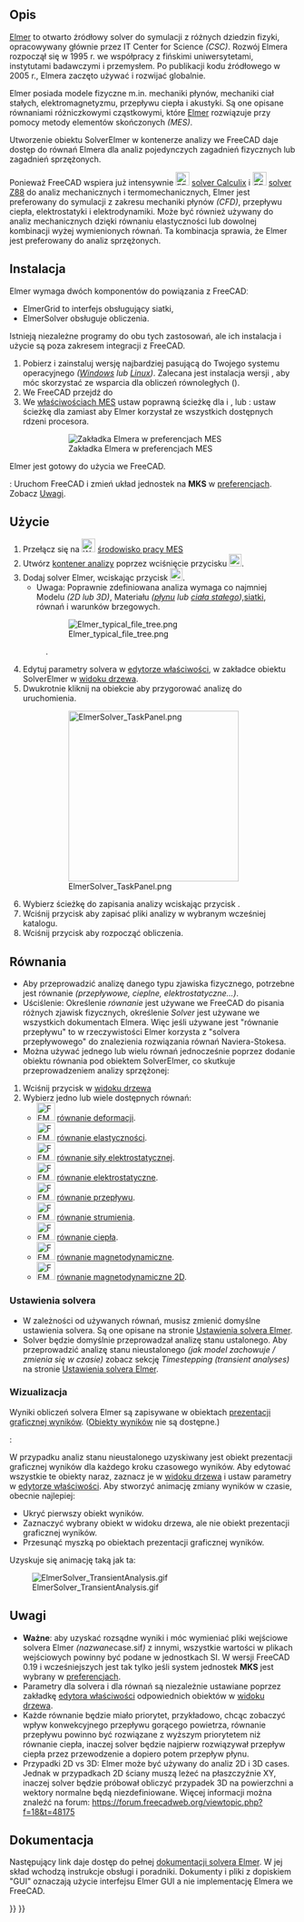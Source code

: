 <languages/>

{{Docnav
|[[FEM_SolverCalculixCxxtools/pl|Solver CalculiX]]
|[[FEM_SolverMystran/pl|Solver Mystran]]
|[[FEM_Workbench/pl|środowisko pracy MES]]
|IconL=FEM_SolverCalculixCxxtools.svg
|IconR=FEM_SolverMystran.svg
|IconC=Workbench_FEM.svg
}}

{{GuiCommand/pl
|Name=FEM SolverElmer
|Name/pl=MES: Solver Elmer
|MenuLocation=Solver → Solver Elmer
|Workbenches=[[FEM_Workbench/pl|MES]]
|Shortcut={{KEY|S}} {{KEY|E}}
|SeeAlso=[[FEM_SolverElmer_SolverSettings/pl|Konfiguracja solvera Elmer]], [[FEM_SolverCalculixCxxtools/pl|Narzędzia CalculiX]], [[FEM_SolverZ88/pl|Solver Z88]], [[FEM_tutorial/pl|Poradnik MES]]
}}

<span id="Description"></span>
==Opis==

[https://www.elmerfem.org Elmer] to otwarto źródłowy solver do symulacji z różnych dziedzin fizyki, opracowywany głównie przez IT Center for Science ''(CSC)''. Rozwój Elmera rozpoczął się w 1995 r. we współpracy z fińskimi uniwersytetami, instytutami badawczymi i przemysłem. Po publikacji kodu źródłowego w 2005 r., Elmera zaczęto używać i rozwijać globalnie.

Elmer posiada modele fizyczne m.in. mechaniki płynów, mechaniki ciał stałych, elektromagnetyzmu, przepływu ciepła i akustyki. Są one opisane równaniami różniczkowymi cząstkowymi, które [https://www.csc.fi/web/elmer Elmer] rozwiązuje przy pomocy metody elementów skończonych ''(MES)''.

Utworzenie obiektu SolverElmer w kontenerze analizy we FreeCAD daje dostęp do równań Elmera dla analiz pojedynczych zagadnień fizycznych lub zagadnień sprzężonych.

Ponieważ FreeCAD wspiera już intensywnie [[Image:FEM_SolverCalculiX.svg|24px|link=FEM_SolverCalculixCxxtools/pl]] [[FEM_SolverCalculixCxxtools/pl|solver Calculix]] i [[Image:FEM_SolverZ88.svg|24px|link=FEM_SolverZ88/pl]] [[FEM_SolverZ88/pl|solver Z88]] do analiz mechanicznych i termomechanicznych, Elmer jest preferowany do symulacji z zakresu mechaniki płynów ''(CFD)'', przepływu ciepła, elektrostatyki i elektrodynamiki. Może być również używany do analiz mechanicznych dzięki równaniu elastyczności lub dowolnej kombinacji wyżej wymienionych równań. Ta kombinacja sprawia, że Elmer jest preferowany do analiz sprzężonych.

<span id="Installation"></span>
==Instalacja==

Elmer wymaga dwóch komponentów do powiązania z FreeCADː
* ElmerGrid to interfejs obsługujący siatki,
* ElmerSolver obsługuje obliczenia.
Istnieją niezależne programy do obu tych zastosowań, ale ich instalacja i użycie są poza zakresem integracji z FreeCAD.

# Pobierz i zainstaluj wersję najbardziej pasującą do Twojego systemu operacyjnego ''([https://www.nic.funet.fi/pub/sci/physics/elmer/bin/windows/ Windows] lub [https://www.nic.funet.fi/pub/sci/physics/elmer/bin/linux/Readme1st.txt Linux])''. Zalecana jest instalacja wersji {{incode|mpi}}, aby móc skorzystać ze wsparcia dla obliczeń równoległych ({{Version/pl|0.21}}).
# We FreeCAD przejdź do {{MenuCommand|Edycja → Preferencje ... → MES → Elmer}}
# We [[FEM_Preferences/pl#Elmer|właściwościach MES]] ustaw poprawną ścieżkę dla {{incode|ElmerGrid}} i {{incode|ElmerSolver}}, lub {{VersionPlus/pl|0.21}}: ustaw ścieżkę dla {{incode|ElmerSolver_mpi}} zamiast {{incode|ElmerSolver}} aby Elmer korzystał ze wszystkich dostępnych rdzeni procesora.
#: [[Image:Preferences-ElmerPath.png|Zakładka Elmera w preferencjach MES]]
#: {{Caption|Menu dialogowe Elmera pokazujące pola do zlokalizowania ważnych plików wykonywalnych Elmera dla systemu Windows}}

Elmer jest gotowy do użycia we FreeCAD.

{{VersionMinus/pl|0.19}}: Uruchom FreeCAD i zmień układ jednostek na '''MKS''' w [[Preferences_Editor/pl#Ogólne_2|preferencjach]]. Zobacz [[#Uwagi|Uwagi]].

<span id="Usage"></span>
==Użycie==

# Przełącz się na [[Image:Workbench_FEM.svg|24px]] [[FEM_Workbench/pl|środowisko pracy MES]]
# Utwórz [[FEM_Analysis/pl|kontener analizy]] poprzez wciśnięcie przycisku [[Image:FEM_Analysis.svg|22px]].
# Dodaj solver Elmer, wciskając przycisk [[Image:FEM_SolverElmer.svg|22px]]. 
#* Uwaga: Poprawnie zdefiniowana analiza wymaga co najmniej Modelu ''(2D lub 3D)'', Materiału ''([[FEM_MaterialFluid/pl|płynu]] lub [[FEM_MaterialSolid/pl|ciała stałego]])'',[[FEM_MeshGmshFromShape|siatki]], równań i  warunków brzegowych.
#: [[Image:Elmer typical file tree.png]]
#: {{Caption|Przykład [[Tree_view/pl|widoku drzewa]] po dodaniu solvera Elmer}}.
# Edytuj parametry solvera w [[Property_editor/pl|edytorze właściwości]], w zakładce {{Button|Dane}} obiektu SolverElmer w [[Tree_view/pl|widoku drzewa]].
# Dwukrotnie kliknij na obiekcie {{KEY|[[Image:FEM_SolverElmer.svg|22px]] SolverElmer}} aby przygorować analizę do uruchomienia.
#: [[Image:ElmerSolver TaskPanel.png|300px]]
#: {{Caption|Okno dialogowe do uruchomienia analizy przy pomocy solvera Elmer.}}
# Wybierz ścieżkę do zapisania analizy wciskając przycisk {{Button|...}}.
# Wciśnij przycisk {{Button|Zapisz}} aby zapisać pliki analizy w wybranym wcześniej katalogu.
# Wciśnij przycisk {{Button|Uruchom}} aby rozpocząć obliczenia.

<span id="Equations"></span>
==Równania==

* Aby przeprowadzić analizę danego typu zjawiska fizycznego, potrzebne jest równanie ''(przepływowe, cieplne, elektrostatyczne...)''.
* Uściślenie: Określenie ''równanie'' jest używane we FreeCAD do pisania różnych zjawisk fizycznych, określenie ''Solver'' jest używane we wszystkich dokumentach Elmera. Więc jeśli używane jest "równanie przepływu" to w rzeczywistości Elmer korzysta z "solvera przepływowego" do znalezienia rozwiązania równań Naviera-Stokesa.
* Można używać jednego lub wielu równań jednocześnie poprzez dodanie obiektu równania pod obiektem SolverElmer, co skutkuje przeprowadzeniem analizy sprzężonej:

# Wciśnij przycisk {{KEY|[[Image:FEM_SolverElmer.svg|22px]] SolverElmer}} w [[Tree_view/pl|widoku drzewa]]
# Wybierz jedno lub wiele dostępnych równań:
#* [[Image:FEM_EquationDeformation.svg|32px]] [[FEM_EquationDeformation/pl|równanie deformacji]].
#* [[Image:FEM_EquationElasticity.svg|32px]] [[FEM_EquationElasticity/pl|równanie elastyczności]].
#* [[Image:FEM_EquationElectricforce.svg|32px]] [[FEM_EquationElectricforce/pl|równanie siły elektrostatycznej]].
#* [[Image:FEM_EquationElectrostatic.svg|32px]] [[FEM_EquationElectrostatic/pl|równanie elektrostatyczne]].
#* [[Image:FEM_EquationFlow.svg|32px]] [[FEM_EquationFlow/pl|równanie przepływu]].
#* [[Image:FEM_EquationFlux.svg|32px]] [[FEM_EquationFlux/pl|równanie strumienia]].
#* [[Image:FEM_EquationHeat.svg|32px]] [[FEM_EquationHeat/pl|równanie ciepła]].
#* [[Image:FEM_EquationMagnetodynamic.svg|32px]] [[FEM_EquationMagnetodynamic/pl|równanie magnetodynamiczne]].
#* [[Image:FEM_EquationMagnetodynamic2D.svg|32px]] [[FEM_EquationMagnetodynamic2D/pl|równanie magnetodynamiczne 2D]].

<span id="Solver_Settings"></span>
===Ustawienia solvera===

* W zależności od używanych równań, musisz zmienić domyślne ustawienia solvera. Są one opisane na stronie [[FEM_SolverElmer_SolverSettings/pl|Ustawienia solvera Elmer]].
* Solver będzie domyślnie przeprowadzał analizę stanu ustalonego. Aby przeprowadzić analizę stanu nieustalonego ''(jak model zachowuje / zmienia się w czasie)'' zobacz sekcję ''Timestepping (transient analyses)'' na stronie [[FEM_SolverElmer_SolverSettings/pl#Timestepping_(transient_analyses)|Ustawienia solvera Elmer]].

<span id="Visualization"></span>
===Wizualizacja===

Wyniki obliczeń solvera Elmer są zapisywane w obiektach [[FEM_PostPipelineFromResult/pl|prezentacji graficznej wyników]]. ([[FEM_ResultShow/pl|Obiekty wyników]] nie są dostępne.)

{{Version/pl|0.21}}:

W przypadku analiz stanu nieustalonego uzyskiwany jest obiekt prezentacji graficznej wyników dla każdego kroku czasowego wyników. Aby edytować wszystkie te obiekty naraz, zaznacz je w [[Tree_view/pl|widoku drzewa]] i ustaw parametry w [[Property_editor/pl|edytorze właściwości]].
Aby stworzyć animację zmiany wyników w czasie, obecnie najlepiej:
* Ukryć pierwszy obiekt wyników.
* Zaznaczyć wybrany obiekt w widoku drzewa, ale nie obiekt prezentacji graficznej wyników.
* Przesunąć myszką po obiektach prezentacji graficznej wyników.

Uzyskuje się animację taką jak ta:

[[Image:ElmerSolver_TransientAnalysis.gif]]

<span id="Notes"></span>
==Uwagi==

* '''Ważne''': aby uzyskać rozsądne wyniki i móc wymieniać pliki wejściowe solvera Elmer ''(nazwane ''case.sif'')'' z innymi, wszystkie wartości w plikach wejściowych powinny być podane w jednostkach SI. W wersji FreeCAD 0.19 i wcześniejszych jest tak tylko jeśli system jednostek '''MKS''' jest wybrany w [[Preferences_Editor/pl#Ogólne_2|preferencjach]].
* Parametry dla solvera i dla równań są niezależnie ustawiane poprzez zakładkę {{KEY|Dane}} [[Property_editor/pl|edytora właściwości]] odpowiednich obiektów w [[Tree_view/pl|widoku drzewa]].
* Każde równanie będzie miało priorytet, przykładowo, chcąc zobaczyć wpływ konwekcyjnego przepływu gorącego powietrza, równanie przepływu powinno być rozwiązane z wyższym priorytetem niż równanie ciepła, inaczej solver będzie najpierw rozwiązywał przepływ ciepła przez przewodzenie a dopiero potem przepływ płynu.
* Przypadki 2D vs 3D: Elmer może być używany do analiz 2D i 3D cases. Jednak w przypadkach 2D ściany muszą leżeć na płaszczyźnie XY, inaczej solver będzie próbował obliczyć przypadek 3D na powierzchni a wektory normalne będą niezdefiniowane. Więcej informacji można znaleźć na forum: https://forum.freecadweb.org/viewtopic.php?f=18&t=48175

<span id="Documentation"></span>
==Dokumentacja==

Następujący link daje dostęp do pełnej [https://www.nic.funet.fi/pub/sci/physics/elmer/doc/ dokumentacji solvera Elmer]. W jej skład wchodzą instrukcje obsługi i poradniki. Dokumenty i pliki z dopiskiem "GUI" oznaczają użycie interfejsu Elmer GUI a nie implementację Elmera we FreeCAD.


{{Docnav
|[[FEM_SolverCalculixCxxtools/pl|Solver CalculiX]]
|[[FEM_SolverMystran/pl|Solver Mystran]]
|[[FEM_Workbench/pl|środowisko pracy MES]]
|IconL=FEM_SolverCalculixCxxtools.svg
|IconR=FEM_SolverMystran.svg
|IconC=Workbench_FEM.svg
}}

{{FEM Tools navi{{#translation:}}}}
{{Userdocnavi{{#translation:}}}}